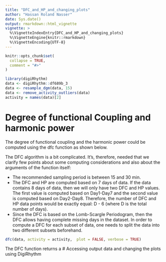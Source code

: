 ```yaml
---
title: "DFC_and_HP_and_changing_plots"
author: "Hassan Roland Nasser"
date: Sys.date()
output: rmarkdown::html_vignette
vignette: >
  %\VignetteIndexEntry{DFC_and_HP_and_changing_plots}
  %\VignetteEngine{knitr::rmarkdown}
  %\VignetteEncoding{UTF-8}
---
```


```r
knitr::opts_chunk$set(
  collapse = TRUE,
  comment = "#>"
)
```

```r
library(digiRhythm)
data <- digiRhythm::df689b_3 
data <- resample_dgm(data, 15)
data <- remove_activity_outliers(data)
activity = names(data)[2]
```

# Degree of functional Coupling and harmonic power
The degree of functional coupling and the harmonic power could be computed using the dfc function as shown below.

The DFC algorithm is a bit complicated. It's, therefore, needed that we clarify few points about some computing considerations and also about the arguments of the function itself:

- The recommended sampling period is between 15 and 30 min.
- The DFC and HP are computed based on 7 days of data. If the data contains 8 days of data, then we will only have two DFC and HP values. The first value is computed based on Day1-Day7 and the second value is computed based on Day2-Day8. Therefore, the number of DFC and HP data points would be exactly equal: D - 6 (where D is the total number of days).
- Since the DFC is based on the Lomb-Scargle Periodogram, then the DFC allows having complete missing days in the dataset. In order to compute a DFC for each subset of data, one needs to split the data into two different subsets beforehand.

```r
dfc(data, activity = activity,  plot = FALSE, verbose = TRUE)
```
The DFC function returns a 
# Accessing output data and changing the plots using DigiRhythm
